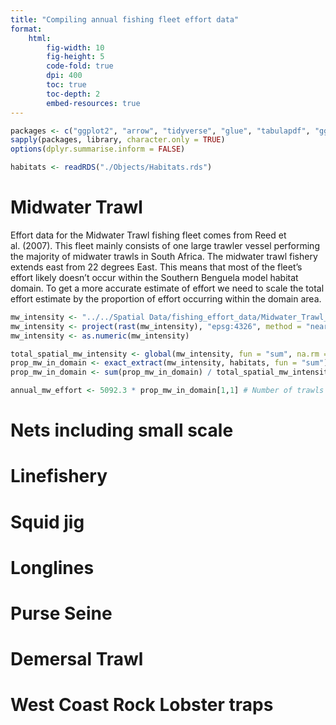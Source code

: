 ```yaml
---
title: "Compiling annual fishing fleet effort data"
format:
    html:
        fig-width: 10
        fig-height: 5
        code-fold: true
        dpi: 400
        toc: true
        toc-depth: 2
        embed-resources: true
---
```


```r
packages <- c("ggplot2", "arrow", "tidyverse", "glue", "tabulapdf", "gganimate", "randomcoloR")
sapply(packages, library, character.only = TRUE)
options(dplyr.summarise.inform = FALSE)

habitats <- readRDS("./Objects/Habitats.rds")
```

# Midwater Trawl
Effort data for the Midwater Trawl fishing fleet comes from Reed et al. (2007). This fleet mainly consists of one large trawler vessel performing the majority of midwater trawls in South Africa.
The midwater trawl fishery extends east from 22 degrees East. This means that most of the fleet's effort likely doesn't occur within the Southern Benguela model habitat domain. To get a more accurate estimate of effort we need to scale the total effort estimate by the proportion of effort occurring within the domain area.
```r
mw_intensity <- "../../Spatial Data/fishing_effort_data/Midwater_Trawl_Intensity/Midwater_Trawl_Intensity/Midwater_Trawl_Intensity.tif"
mw_intensity <- project(rast(mw_intensity), "epsg:4326", method = "near")
mw_intensity <- as.numeric(mw_intensity)

total_spatial_mw_intensity <- global(mw_intensity, fun = "sum", na.rm = TRUE)
prop_mw_in_domain <- exact_extract(mw_intensity, habitats, fun = "sum")
prop_mw_in_domain <- sum(prop_mw_in_domain) / total_spatial_mw_intensity

annual_mw_effort <- 5092.3 * prop_mw_in_domain[1,1] # Number of trawls estimated from Reed et al. 2007. scaled by the proportion of effort in habitat domain.
```

# Nets including small scale

# Linefishery

# Squid jig

# Longlines

# Purse Seine

# Demersal Trawl

# West Coast Rock Lobster traps
